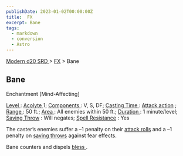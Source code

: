 ```yaml
---
publishDate: 2023-01-02T00:00:00Z
title:  FX
excerpt: Bane
tags:
  - markdown
  - conversion
  - Astro
---
```


[ Modern d20 SRD ](/#modernD20) > [ FX](modern-d20-srd-fx-index) > Bane

##  Bane

Enchantment [Mind-Affecting]

[ Level ](modern-d20-srd-fx-level) : [ Acolyte ](modern-d20-srd-classes-advanced-acolyte) 1; [ Components ](modern-d20-srd-fx-components) : V, S, DF;
[ Casting Time ](modern-d20-srd-fx-casting-time) : [ Attack action](modern-d20-srd-combat-attack-actions) ; [ Range ](modern-d20-srd-fx-range) :
50 ft.; [ Area ](modern-d20-srd-fx-area) : All enemies within 50 ft.; [Duration ](modern-d20-srd-fx-duration) : 1 minute/level; [ Saving Throw](modern-d20-srd-basics-saving-throws) : Will negates; [ Spell Resistance](modern-d20-srd-special-abilities-spell-resistance) : Yes

The caster’s enemies suffer a –1 penalty on their [ attack rolls](modern-d20-srd-combat-attack-roll) and a –1 penalty on [ saving throws](modern-d20-srd-basics-saving-throws) against fear effects.

Bane counters and dispels [ bless ](modern-d20-srd-fx-bless) .

